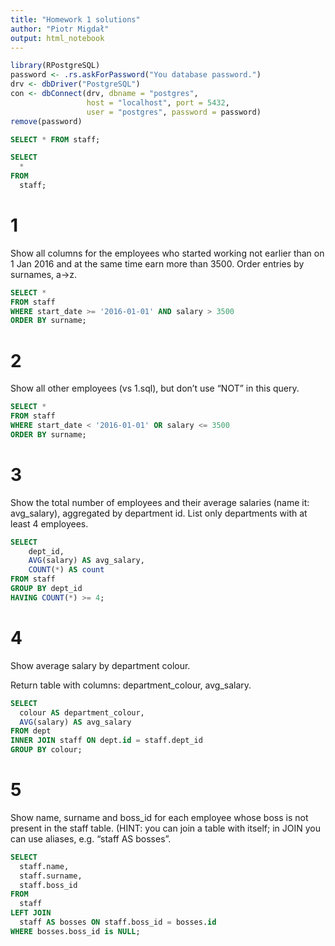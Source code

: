 ```yaml
---
title: "Homework 1 solutions"
author: "Piotr Migdał"
output: html_notebook
---
```


```r
library(RPostgreSQL)
password <- .rs.askForPassword("You database password.")
drv <- dbDriver("PostgreSQL")
con <- dbConnect(drv, dbname = "postgres",
                 host = "localhost", port = 5432,
                 user = "postgres", password = password)
remove(password)
```



```sql
SELECT * FROM staff;
```


```sql
SELECT
  *
FROM
  staff;
```

# 1

Show all columns for the employees who started working not earlier than on 1 Jan 2016 and at the same time earn more than 3500. Order entries by surnames, a->z.

```sql
SELECT *
FROM staff 
WHERE start_date >= '2016-01-01' AND salary > 3500
ORDER BY surname;
```

# 2

Show all other employees (vs 1.sql), but don’t use “NOT” in this query.

```sql
SELECT *
FROM staff 
WHERE start_date < '2016-01-01' OR salary <= 3500
ORDER BY surname;
```

# 3

Show the total number of employees and their average salaries (name it: avg_salary), aggregated by department id. List only departments with at least 4 employees.

```sql
SELECT
    dept_id,
    AVG(salary) AS avg_salary,
    COUNT(*) AS count
FROM staff 
GROUP BY dept_id
HAVING COUNT(*) >= 4;
```

# 4

Show average salary by department colour.

Return table with columns: department_colour, avg_salary.

```sql
SELECT
  colour AS department_colour,
  AVG(salary) AS avg_salary
FROM dept
INNER JOIN staff ON dept.id = staff.dept_id
GROUP BY colour;
```

# 5

Show name, surname and boss_id for each employee whose boss is not present in the staff table. (HINT: you can join a table with itself; in JOIN you can use aliases, e.g. “staff AS bosses”.

```sql
SELECT
  staff.name,
  staff.surname,
  staff.boss_id
FROM
  staff
LEFT JOIN
  staff AS bosses ON staff.boss_id = bosses.id
WHERE bosses.boss_id is NULL;
```